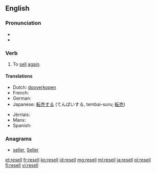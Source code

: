 ==English==

===Pronunciation===
* {{IPA|/ɹiːˈsɛl/}}
* {{rhymes|ɛl}}

===Verb===
{{en-verb|resells|reselling|resold|resold}}

# To [[sell]] [[again]].

====Translations====
{{trans-top|To sell again}}
* Dutch: [[dooverkopen]]
* French: {{t+|fr|revendre}}
* German: {{t|de|wiederverkaufen}}
* Japanese: [[転売する]] (てんばいする, tembai-suru; [[転売]])
{{trans-mid}}
* Jèrriais: {{t|roa-jer|r'vendre}}
* Manx: {{t|gv|aachreck}}
* Spanish: {{t|es|revender}}
{{trans-bottom}}

===Anagrams===
* [[seller#English|seller]], [[Seller#English|Seller]]

[[et:resell]]
[[fr:resell]]
[[ko:resell]]
[[id:resell]]
[[mg:resell]]
[[ml:resell]]
[[ja:resell]]
[[pl:resell]]
[[fi:resell]]
[[vi:resell]]